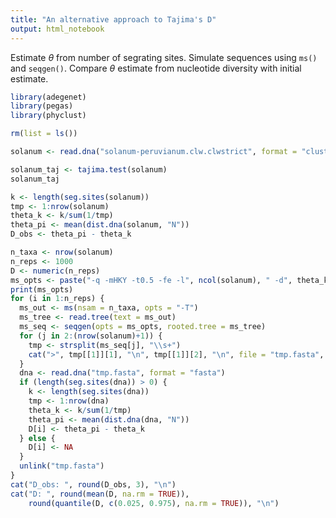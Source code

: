 ```yaml
---
title: "An alternative approach to Tajima's D"
output: html_notebook
---
```


Estimate $\theta$ from number of segrating sites. Simulate sequences using `ms()` and `seqgen()`. Compare $\theta$ estimate from nucleotide diversity with initial estimate.

```r
library(adegenet)
library(pegas)
library(phyclust)

rm(list = ls())

solanum <- read.dna("solanum-peruvianum.clw.clwstrict", format = "clustal")

solanum_taj <- tajima.test(solanum)
solanum_taj

k <- length(seg.sites(solanum))
tmp <- 1:nrow(solanum)
theta_k <- k/sum(1/tmp)
theta_pi <- mean(dist.dna(solanum, "N"))
D_obs <- theta_pi - theta_k

n_taxa <- nrow(solanum)
n_reps <- 1000
D <- numeric(n_reps)
ms_opts <- paste("-q -mHKY -t0.5 -fe -l", ncol(solanum), " -d", theta_k, sep = "")
print(ms_opts)
for (i in 1:n_reps) {
  ms_out <- ms(nsam = n_taxa, opts = "-T")
  ms_tree <- read.tree(text = ms_out)
  ms_seq <- seqgen(opts = ms_opts, rooted.tree = ms_tree)
  for (j in 2:(nrow(solanum)+1)) {
    tmp <- strsplit(ms_seq[j], "\\s+")
    cat(">", tmp[[1]][1], "\n", tmp[[1]][2], "\n", file = "tmp.fasta", sep = "", append = TRUE)
  }
  dna <- read.dna("tmp.fasta", format = "fasta")
  if (length(seg.sites(dna)) > 0) {
    k <- length(seg.sites(dna))
    tmp <- 1:nrow(dna)
    theta_k <- k/sum(1/tmp)
    theta_pi <- mean(dist.dna(dna, "N"))
    D[i] <- theta_pi - theta_k
  } else {
    D[i] <- NA
  }
  unlink("tmp.fasta")
}
cat("D_obs: ", round(D_obs, 3), "\n")
cat("D: ", round(mean(D, na.rm = TRUE)), 
    round(quantile(D, c(0.025, 0.975), na.rm = TRUE)), "\n")
```
